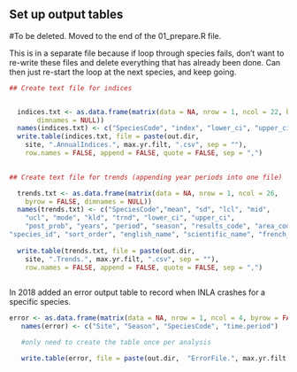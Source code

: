## Set up output tables
#To be deleted. Moved to the end of the 01_prepare.R file. 

This is in a separate file because if loop through species fails, don't want to re-write these files and delete everything that has already been done. Can then just re-start the loop at the next species, and keep going.

```r

## Create text file for indices


  indices.txt <- as.data.frame(matrix(data = NA, nrow = 1, ncol = 22, byrow = FALSE,
       dimnames = NULL))
  names(indices.txt) <- c("SpeciesCode", "index", "lower_ci", "upper_ci", "SD", "index.bt", "lower_ci.bt", "upper_ci.bt", "SD.bt", "years", "year", "period", "season", "results_code", "area_code",  "analysis_code", "model_type", "species_id", "sort_order", "english_name", "scientific_name", "french_name")  
  write.table(indices.txt, file = paste(out.dir, 
	site, ".AnnualIndices.", max.yr.filt, ".csv", sep = ""), 
	row.names = FALSE, append = FALSE, quote = FALSE, sep = ",")
  

## Create text file for trends (appending year periods into one file)

  trends.txt <- as.data.frame(matrix(data = NA, nrow = 1, ncol = 26, 
	byrow = FALSE, dimnames = NULL))
  names(trends.txt) <- c("SpeciesCode","mean", "sd", "lcl", "mid", 
	"ucl", "mode", "kld", "trnd", "lower_ci", "upper_ci", 
	"post_prob", "years", "period", "season", "results_code", "area_code", "site", "model_type", "trnd_order", "analysis_code",
"species_id", "sort_order", "english_name", "scientific_name", "french_name") 
  
  write.table(trends.txt, file = paste(out.dir, 
	site, ".Trends.", max.yr.filt, ".csv", sep = ""), 
	row.names = FALSE, append = FALSE, quote = FALSE, sep = ",")
  
```


In 2018 added an error output table to record when INLA crashes for a specific species. 
```r
   
error <- as.data.frame(matrix(data = NA, nrow = 1, ncol = 4, byrow = FALSE, dimnames = NULL))
   names(error) <- c("Site", "Season", "SpeciesCode", "time.period")

   #only need to create the table once per analysis   

   write.table(error, file = paste(out.dir,  "ErrorFile.", max.yr.filt, ".csv", sep = ""), row.names = FALSE, append = FALSE, quote = FALSE, sep = ",")
    
```